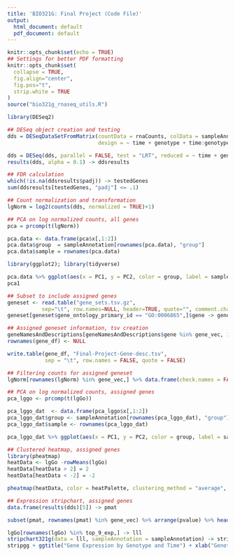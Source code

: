 ```yaml
---
title: 'BIO321G: Final Project (Code File)'
output:
  html_document: default
  pdf_document: default
---
```


```r
knitr::opts_chunk$set(echo = TRUE)
## Settings for better PDF formatting
knitr::opts_chunk$set(
  collapse = TRUE,
  fig.align="center",
  fig.pos="t",
  strip.white = TRUE
)
source("bio321g_rnaseq_utils.R")
```

```r
library(DESeq2)

## DESeq object creation and testing
dds = DESeqDataSetFromMatrix(countData = rnaCounts, colData = sampleAnnotation, 
                             design = ~ time + genotype + time:genotype)

dds = DESeq(dds, parallel = FALSE, test = "LRT", reduced = ~ time + genotype)
results(dds, alpha = 0.1) -> ddsresults

## FDR calculation
which(!is.na(ddsresults$padj)) -> testedGenes
sum(ddsresults[testedGenes, "padj"] <= .1)
```

```r
## Count normalization and transformation 
lgNorm = log2(counts(dds, normalized = TRUE)+1)

## PCA on log normalized counts, all genes 
pca = prcomp(t(lgNorm))

pca.data <- data.frame(pca$x[,1:2])
pca.data$group  = sampleAnnotation[rownames(pca.data), "group"]
pca.data$sample = rownames(pca.data)

library(ggplot2); library(tidyverse)

pca.data %>% ggplot(aes(x = PC1, y = PC2, color = group, label = sample)) + geom_point() + scale_color_manual(values=groupColors) + theme_minimal() + ggtitle("PCA Plot for all Genes") + labs(color = "Group") -> pca1
pca1
```

```r
## Subset to include assigned genes
geneset <- read.table("gene_sets.tsv.gz", 
           sep="\t", row.names=NULL, header=TRUE, quote="", comment.char = "")
geneset[geneset$gene_ontology_primary_id == "GO:0006865",]$gene -> gene_vec

## Assigned geneset information, tsv creation
geneNamesAndDescriptions[geneNamesAndDescriptions$gene %in% gene_vec, 1:3] %>% data.frame() -> gene_df
rownames(gene_df) <- NULL

write.table(gene_df, "Final-Project-Gene-desc.tsv",
            sep = "\t", row.names = FALSE, quote = FALSE)
```

```r
## Filtering counts for assigned geneset
lgNorm[rownames(lgNorm) %in% gene_vec,] %>% data.frame(check.names = FALSE) -> lgGo

## PCA on log normalized counts, assigned genes
pca_lggo <- prcomp(t(lgGo))

pca_lggo_dat  <- data.frame(pca_lggo$x[,1:2])
pca_lggo_dat$group <- sampleAnnotation[rownames(pca_lggo_dat), "group"]
pca_lggo_dat$sample <- rownames(pca_lggo_dat)

pca_lggo_dat %>% ggplot(aes(x = PC1, y = PC2, color = group, label = sample)) + geom_point() + scale_color_manual(values=groupColors) + ggtitle("PCA Plot for Gene Set") + labs(color = "Group") + theme_minimal()

```

```r
## Clustered heatmap, assigned genes
library(pheatmap)
heatData <- lgGo -rowMeans(lgGo)
heatData[heatData > 2] = 2
heatData[heatData < -2] = -2

pheatmap(heatData, color = heatPalette, clustering_method = "average", labels_row = geneNamesAndDescriptions[rownames(heatData), "symbol"], cutree_cols = 2, fontsize_row = 6, main = "Clustered Heatmap")
```

```r
## Expression stripchart, assigned genes 
data.frame(results(dds)[5]) -> pmat

subset(pmat, rownames(pmat) %in% gene_vec) %>% arrange(pvalue) %>% head(9) %>% rownames -> top_9_exp

lgGo[rownames(lgGo) %in% top_9_exp,] -> lll
stripchart321g(data = lll, sampleAnnotation = sampleAnnotation) -> stripgg
stripgg + ggtitle("Gene Expression by Genotype and Time") + xlab("Genotype") + ylab("Expression") + labs(color = "Group", shape = "Time")
```

